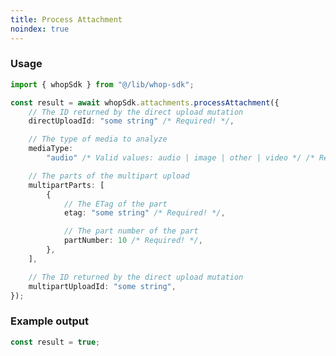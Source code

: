 ```yaml
---
title: Process Attachment
noindex: true
---
```


### Usage

```typescript
import { whopSdk } from "@/lib/whop-sdk";

const result = await whopSdk.attachments.processAttachment({
	// The ID returned by the direct upload mutation
	directUploadId: "some string" /* Required! */,

	// The type of media to analyze
	mediaType:
		"audio" /* Valid values: audio | image | other | video */ /* Required! */,

	// The parts of the multipart upload
	multipartParts: [
		{
			// The ETag of the part
			etag: "some string" /* Required! */,

			// The part number of the part
			partNumber: 10 /* Required! */,
		},
	],

	// The ID returned by the direct upload mutation
	multipartUploadId: "some string",
});

```

### Example output

```typescript
const result = true;

```
